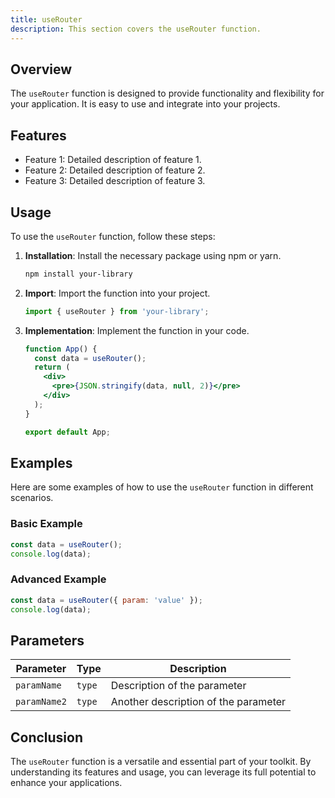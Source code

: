 ```yaml
---
title: useRouter
description: This section covers the useRouter function.
---
```


## Overview

The `useRouter` function is designed to provide functionality and flexibility for your application. It is easy to use and integrate into your projects.

## Features

- Feature 1: Detailed description of feature 1.
- Feature 2: Detailed description of feature 2.
- Feature 3: Detailed description of feature 3.

## Usage

To use the `useRouter` function, follow these steps:

1. **Installation**: Install the necessary package using npm or yarn.
   ```bash
   npm install your-library
   ```
2. **Import**: Import the function into your project.
   ```jsx
   import { useRouter } from 'your-library';
   ```
3. **Implementation**: Implement the function in your code.
   ```jsx
   function App() {
     const data = useRouter();
     return (
       <div>
         <pre>{JSON.stringify(data, null, 2)}</pre>
       </div>
     );
   }

   export default App;
   ```

## Examples

Here are some examples of how to use the `useRouter` function in different scenarios.

### Basic Example

```jsx
const data = useRouter();
console.log(data);
```

### Advanced Example

```jsx
const data = useRouter({ param: 'value' });
console.log(data);
```

## Parameters

| Parameter    | Type     | Description                       |
|--------------|----------|-----------------------------------|
| `paramName`  | `type` | Description of the parameter     |
| `paramName2` | `type` | Another description of the parameter |

## Conclusion

The `useRouter` function is a versatile and essential part of your toolkit. By understanding its features and usage, you can leverage its full potential to enhance your applications.
